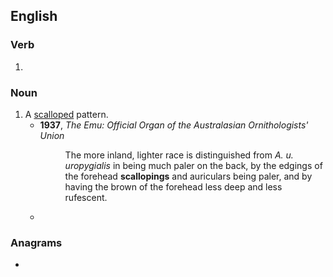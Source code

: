 ==English==

===Verb===
{{head|en|verb form}}

# {{present participle of|en|scallop|nocat=1}}

===Noun===
{{en-noun}}

# A [[scalloped]] pattern.
#* '''1937''', ''The Emu: Official Organ of the Australasian Ornithologists' Union''
#*: The more inland, lighter race is distinguished from ''A. u. uropygialis'' in being much paler on the back, by the edgings of the forehead '''scallopings''' and auriculars being paler, and by having the brown of the forehead less deep and less rufescent.
#* {{quote-journal|en|year=1962|month=October|author=Brian Haresnape|title=Focus on B.R. passenger stations|journal=Modern Railways|pages=250-251|text=Elegant brick and stone buildings, with iron and glass canopies and decorative wooden '''scalloping''' and fencing&mdash;all evidencing care on the part of the architect to produce a pleasing, well-planned building&mdash;were submerged beneath a profusion of ill-conceived additions and camouflaged by vulgar paint schemes; and the original conception was lost.}}

===Anagrams===
* {{anagrams|en|a=acgillnops|collapsing}}